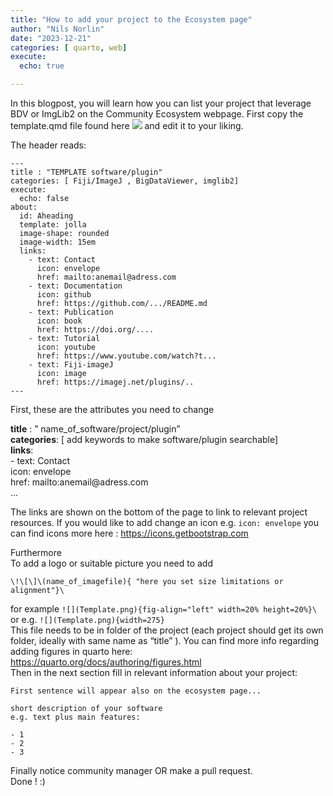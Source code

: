 ```yaml
---
title: "How to add your project to the Ecosystem page"
author: "Nils Norlin"
date: "2023-12-21"
categories: [ quarto, web] 
execute:
  echo: true

---
```


In this blogpost, you will learn how you can list your project that leverage BDV or ImgLib2 on the Community Ecosystem webpage. 
First copy the template.qmd file found here [![](https://img.shields.io/badge/download%20-Template.qmd%20-blue)](https://github.com/imglib/imglib2-www/tree/main/ecosystem/TEMPLATE) and edit it to your liking. 

The header reads: 
```
---
title : "TEMPLATE software/plugin"
categories: [ Fiji/ImageJ , BigDataViewer, imglib2] 
execute:
  echo: false
about: 
  id: Aheading
  template: jolla
  image-shape: rounded
  image-width: 15em
  links:
    - text: Contact
      icon: envelope
      href: mailto:anemail@adress.com
    - text: Documentation
      icon: github
      href: https://github.com/.../README.md
    - text: Publication
      icon: book
      href: https://doi.org/....
    - text: Tutorial
      icon: youtube
      href: https://www.youtube.com/watch?t...
    - text: Fiji-imageJ
      icon: image
      href: https://imagej.net/plugins/..
---
```
First, these are the attributes you need to change 


**title** : " name_of_software/project/plugin"\
**categories**: [ add keywords to make software/plugin searchable] \
**links**:\
    - text: Contact\
      icon: envelope\
      href: mailto:anemail@adress.com\
      ...
 

The links are shown on the bottom of the page to link to relevant project resources. If you would like to add change an icon
e.g. ```icon: envelope    ```
you can find icons more here : [https://icons.getbootstrap.com](https://icons.getbootstrap.com)

Furthermore  
<!-- ``` ::: {.alignleft}
![](Template.png){width=275} 
 ::: ```  -->
 To add a logo or suitable picture you need to add\ 
 
 ``` \!\[\]\(name_of_imagefile){ "here you set size limitations or alignment"}\  ```

for example ```![](Template.png){fig-align="left" width=20% height=20%}\```   
or e.g.  ```![](Template.png){width=275} ```  \
This file needs to be in folder of the project (each project should get its own folder, ideally with same name as "title" ).
You can find more info regarding adding figures in quarto here: [https://quarto.org/docs/authoring/figures.html](https://quarto.org/docs/authoring/figures.html) \
Then in the next section fill in relevant information about your project: 
```
First sentence will appear also on the ecosystem page...  

short description of your software 
e.g. text plus main features:

- 1 
- 2
- 3
```

Finally notice community manager OR make a pull request.  
Done ! :) 
